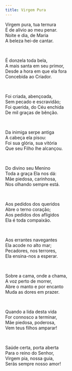 ```yaml
---
title: Virgem Pura
---
```


<div class="not-content">

Virgem pura, tua ternura  
É de alívio ao meu penar.  
Noite e dia, de Maria  
A beleza hei-de cantar.

<br />

É donzela toda bela,  
A mais santa em seu primor,  
Desde a hora em que ela fora  
Concebida ao Criador.

<br />

Foi criada, abençoada,  
Sem pecado e escravidão;  
Foi querida, do Céu enchida  
De mil graças de bênção.

<br />

Da inimiga serpe antiga  
A cabeça ela pisou:  
Foi sua glória, sua vitória  
Que seu Filho lhe alcançou.

<br />

Do divino seu Menino  
Toda a graça Ela nos dá:  
Mãe piedosa, carinhosa,  
Nos olhando sempre está.

<br />

Aos pedidos dos queridos  
Abre o terno coração;  
Aos pedidos dos afligidos  
Ela é toda compaixão.

<br />

Aos errantes navegantes  
Ela acode no alto mar;  
Pecadores, nos terrores,  
Ela ensina-nos a esperar.

<br />

Sobre a cama, onde a chama,  
A voz perto de morrer,  
Abre o manto e por encanto  
Muda as dores em prazer.

<br />

Quando a lida desta vida  
For connosco a terminar,  
Mãe piedosa, poderosa,  
Vem teus filhos amparar!

<br />

Saúde certa, porta aberta  
Para o reino do Senhor,  
Virgem pia, nossa guia,  
Serás sempre nosso amor!

</div>
